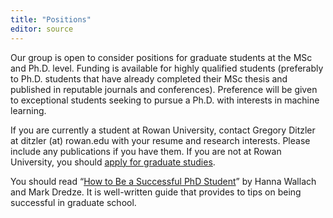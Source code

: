 ```yaml
---
title: "Positions"
editor: source
---
```


Our group is open to consider positions for graduate students at the MSc and Ph.D. level. Funding is available for highly qualified students (preferably to Ph.D. students that have already completed their MSc thesis and published in reputable journals and conferences). Preference will be given to exceptional students seeking to pursue a Ph.D. with interests in machine learning.

If you are currently a student at Rowan University, contact Gregory Ditzler at ditzler (at) rowan.edu with your resume and research interests. Please include any publications if you have them. If you are not at Rowan University, you should [apply for graduate studies](https://admissions.rowan.edu/admissions-process/).

You should read "[How to Be a Successful PhD Student](https://www.cs.jhu.edu/~mdredze/publications/HowtoBeaSuccessfulPhDStudent.1_1.pdf)" by Hanna Wallach and Mark Dredze. It is well-written guide that provides to tips on being successful in graduate school.



